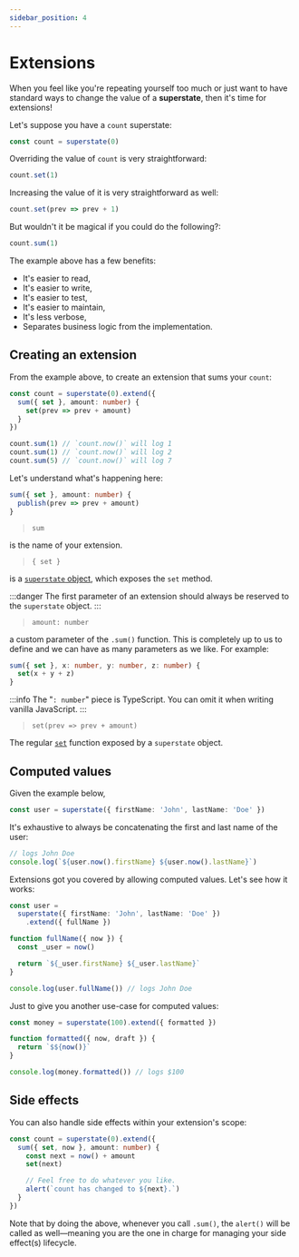 ```yaml
---
sidebar_position: 4
---
```


# Extensions
When you feel like you're repeating yourself too much or just want to have standard ways to change the value of a
**superstate**, then it's time for extensions!

Let's suppose you have a `count` superstate:

```typescript
const count = superstate(0)
```

Overriding the value of `count` is very straightforward:

```typescript
count.set(1)
```

Increasing the value of it is very straightforward as well:

```typescript
count.set(prev => prev + 1)
```

But wouldn't it be magical if you could do the following?:

```typescript
count.sum(1)
```

The example above has a few benefits:

- It's easier to read,
- It's easier to write,
- It's easier to test,
- It's easier to maintain,
- It's less verbose,
- Separates business logic from the implementation.

## Creating an extension

From the example above, to create an extension that sums your `count`:

```ts {1-5}
const count = superstate(0).extend({
  sum({ set }, amount: number) {
    set(prev => prev + amount)
  }
})

count.sum(1) // `count.now()` will log 1
count.sum(1) // `count.now()` will log 2
count.sum(5) // `count.now()` will log 7
```

Let's understand what's happening here:

```ts
sum({ set }, amount: number) {
  publish(prev => prev + amount)
}
```

> `sum`

is the name of your extension.

> `{ set }`

is a [`superstate` object](/api-reference/@superstate/core/superstate), which exposes the `set` method.

:::danger
The first parameter of an extension should always be reserved to the `superstate` object.
:::

> `amount: number`

a custom parameter of the `.sum()` function. This is completely up to us to define and we can have as many parameters
as we like. For example:

```ts {1}
sum({ set }, x: number, y: number, z: number) {
  set(x + y + z)
}
```

:::info
The "`: number`" piece is TypeScript. You can omit it when writing vanilla JavaScript.
:::

> `set(prev => prev + amount)`

The regular [`set`](/api-reference/@superstate/core/superstate#set) function exposed by a `superstate` object.

## Computed values

Given the example below,

```typescript
const user = superstate({ firstName: 'John', lastName: 'Doe' })
```

It's exhaustive to always be concatenating the first and last name of the user:

```typescript
// logs John Doe
console.log(`${user.now().firstName} ${user.now().lastName}`)
```

Extensions got you covered by allowing computed values. Let's see how it works:

```typescript
const user =
  superstate({ firstName: 'John', lastName: 'Doe' })
    .extend({ fullName })

function fullName({ now }) {
  const _user = now()

  return `${_user.firstName} ${_user.lastName}`
}

console.log(user.fullName()) // logs John Doe
```

Just to give you another use-case for computed values:

```typescript
const money = superstate(100).extend({ formatted })

function formatted({ now, draft }) {
  return `$${now()}`
}

console.log(money.formatted()) // logs $100
```


## Side effects

You can also handle side effects within your extension's scope:

```typescript
const count = superstate(0).extend({
  sum({ set, now }, amount: number) {
    const next = now() + amount
    set(next)

    // Feel free to do whatever you like.
    alert(`count has changed to ${next}.`)
  }
})
```

Note that by doing the above, whenever you call `.sum()`, the `alert()` will be called as well&mdash;meaning you are the one in charge
for managing your side effect(s) lifecycle.
